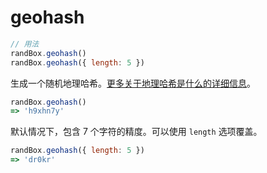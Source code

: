 # geohash

```js
// 用法
randBox.geohash()
randBox.geohash({ length: 5 })
```

生成一个随机地理哈希。[更多关于地理哈希是什么的详细信息](http://en.wikipedia.org/wiki/Geohash)。

```js
randBox.geohash()
=> 'h9xhn7y'
```

默认情况下，包含 7 个字符的精度。可以使用 `length` 选项覆盖。

```js
randBox.geohash({ length: 5 })
=> 'dr0kr'
```
